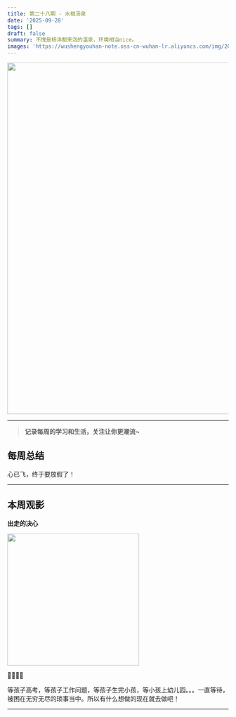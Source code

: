 ```yaml
---
title: 第二十八期 - 水相汤泉
date: '2025-09-28'
tags: []
draft: false
summary: 不愧是杨洋都来泡的温泉，环境相当nice。
images: 'https://wushengyouhan-note.oss-cn-wuhan-lr.aliyuncs.com/img/20251013094640828.jpg'
---
```


<img src={frontmatter.images} width="800" />

---

> **记录每周的学习和生活，关注让你更潮流~**

## 每周总结

心已飞，终于要放假了！

---

## 本周观影

**出走的决心**

<img
  src="https://img1.doubanio.com/view/photo/m/public/p2912830708.webp"
  referrerPolicy="no-referrer"
  width="300"
/>

🌟🌟🌟🌟

等孩子高考，等孩子工作问题，等孩子生完小孩，等小孩上幼儿园。。。一直等待，被困在无穷无尽的琐事当中。所以有什么想做的现在就去做吧！

---
